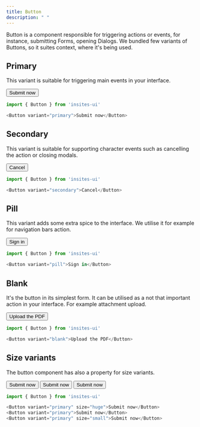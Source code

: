 ```yaml
---
title: Button
description: " "
---
```



Button is a component responsible for triggering actions or events, for instance, submitting Forms, opening Dialogs.
We bundled few variants of Buttons, so it suites context, where it's being used.

## Primary

This variant is suitable for triggering main events in your interface.

<DemoBox>
    <Button variant="primary">Submit now</Button>
</DemoBox>

```js
import { Button } from 'insites-ui'

<Button variant="primary">Submit now</Button>
```

## Secondary

This variant is suitable for supporting character events such as cancelling the action or closing modals.

<DemoBox>
    <Button variant="secondary">Cancel</Button>
</DemoBox>

```js
import { Button } from 'insites-ui'

<Button variant="secondary">Cancel</Button>
```

## Pill

This variant adds some extra spice to the interface. We utilise it for example for navigation bars action.

<DemoBox>
    <Button variant="pill">Sign in</Button>
</DemoBox>

```js
import { Button } from 'insites-ui'

<Button variant="pill">Sign in</Button>
```

## Blank

It's the button in its simplest form. It can be utilised as a not that important action in your interface. For example
attachment upload.

<DemoBox>
    <Button variant="blank">Upload the PDF</Button>
</DemoBox>

```js
import { Button } from 'insites-ui'

<Button variant="blank">Upload the PDF</Button>
```

## Size variants

The button component has also a property for size variants.

<DemoBox>
    <Button variant="primary" size="huge">Submit now</Button>
    <Button variant="primary" ml="1rem">Submit now</Button>
    <Button variant="primary" size="small" ml="1rem">Submit now</Button>
</DemoBox>

```js
import { Button } from 'insites-ui'

<Button variant="primary" size="huge">Submit now</Button>
<Button variant="primary">Submit now</Button>
<Button variant="primary" size="small">Submit now</Button>
```
